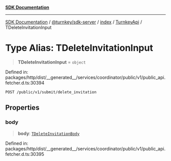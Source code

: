 [**SDK Documentation**](../../../../../../README.mdx)

***

[SDK Documentation](../../../../../../packages.mdx) / [@turnkey/sdk-server](../../../../README.mdx) / [index](../../../README.mdx) / [TurnkeyApi](../README.mdx) / TDeleteInvitationInput

# Type Alias: TDeleteInvitationInput

> **TDeleteInvitationInput** = `object`

Defined in: packages/http/dist/\_\_generated\_\_/services/coordinator/public/v1/public\_api.fetcher.d.ts:30394

`POST /public/v1/submit/delete_invitation`

## Properties

### body

> **body**: [`TDeleteInvitationBody`](TDeleteInvitationBody.mdx)

Defined in: packages/http/dist/\_\_generated\_\_/services/coordinator/public/v1/public\_api.fetcher.d.ts:30395
